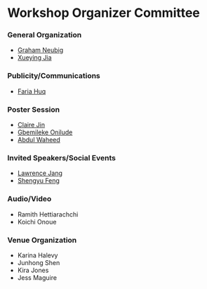# Workshop Organizer Committee


### General Organization
 - [Graham Neubig](https://www.phontron.com/)
 - [Xueying Jia](https://clover-tractor-519.notion.site/)

### Publicity/Communications
 - [Faria Huq](https://oaishi.github.io/)

### Poster Session
 - [Claire Jin](https://www.linkedin.com/in/claire-jin-a1474420a)
 - [Gbemileke Onilude](https://www.linkedin.com/in/gbemileke-onilude-242ba8b2/)
 - [Abdul Waheed](https://macabdul9.github.io/)

### Invited Speakers/Social Events
 - [Lawrence Jang](https://lawrencekjang.github.io/)
 - [Shengyu Feng](https://shengyu-feng.github.io/)

### Audio/Video
 - Ramith Hettiarachchi
 - Koichi Onoue
 
### Venue Organization
 - Karina Halevy
 - Junhong Shen
 - Kira Jones
 - Jess Maguire
 
